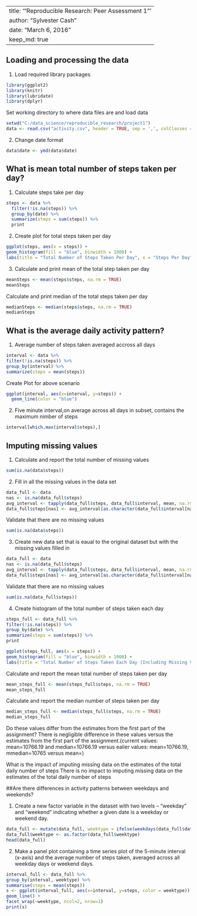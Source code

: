 ---
title: '"Reproducible Research: Peer Assessment 1"'
author: "Sylvester Cash"
date: "March 6, 2016"
keep_md: true
--

## Loading and processing the data

1. Load required library packages
```{r}
library(ggplot2)
library(knitr)
library(lubridate)
library(dplyr)
```

Set working directory to where data files are and load data
```{r}
setwd("C:/data_science/reproducible_research/project1")
data <- read.csv("activity.csv", header = TRUE, sep = ',', colClasses = c("numeric", "character", "integer"))
```

2. Change date format 
```{r}
data$date <- ymd(data$date)
```

## What is mean total number of steps taken per day?

1. Calculate steps take per day
```{r}
steps <- data %>%
  filter(!is.na(steps)) %>%
  group_by(date) %>%
  summarize(steps = sum(steps)) %>%
  print
```

2. Create plot for total steps taken per day
```{r}
ggplot(steps, aes(x = steps)) +
geom_histogram(fill = "blue", binwidth = 1000) +
labs(title = "Total Number of Steps Taken Per Day", x = "Steps Per Day", y = "Frequency")
```

3. Calculate and print mean of the total step taken per day
```{r}
meanSteps <- mean(steps$steps, na.rm = TRUE)
meanSteps
```

Calculate and print median of the total steps taken per day
```{r}
medianSteps <- median(steps$steps, na.rm = TRUE)
medianSteps
```

## What is the average daily activity pattern?

1. Average number of steps taken averaged accross all days
```{r}
interval <- data %>%
filter(!is.na(steps)) %>%
group_by(interval) %>%
summarize(steps = mean(steps))
```

Create Plot for above scenario
```{r}
ggplot(interval, aes(x=interval, y=steps)) +
  geom_line(color = "blue")
```

2. Five minute interval,on average across all days in subset, contains the maximum nimber of steps
```{r}
interval[which.max(interval$steps),]
```

## Imputing missing values

1. Calculate and report the total number of missing values
```{r}
sum(is.na(data$steps))
```

2. Fill in all the missing values in the data set
```{r}
data_full <- data
nas <- is.na(data_full$steps)
avg_interval <- tapply(data_full$steps, data_full$interval, mean, na.rm=TRUE, simplify=TRUE)
data_full$steps[nas] <- avg_interval[as.character(data_full$interval[nas])]
```

Validate that there are no missing values
```{r}
sum(is.na(data$steps))
```

3. Create new data set that is eaual to the original dataset but with the missing values filled in
```{r}
data_full <- data
nas <- is.na(data_full$steps)
avg_interval <- tapply(data_full$steps, data_full$interval, mean, na.rm=TRUE, simplify=TRUE)
data_full$steps[nas] <- avg_interval[as.character(data_full$interval[nas])]
```

Validate that there are no missing values
```{r}
sum(is.na(data_full$steps))
```

4. Create histogram of the total number of steps taken each day 
```{r}
steps_full <- data_full %>%
filter(!is.na(steps)) %>%
group_by(date) %>%
summarize(steps = sum(steps)) %>%
print

ggplot(steps_full, aes(x = steps)) +
geom_histogram(fill = "blue", binwidth = 1000) +
labs(title = "Total Number of Steps Taken Each Day (Including Missing Values)", x = "Steps Per day", y = "Frequency")
```

Calculate and report the mean total number of steps taken per day
```{r}
mean_steps_full <- mean(steps_full$steps, na.rm = TRUE)
mean_steps_full
```

Calculate and report the median number of steps taken per day
```{r}
median_steps_full <- median(steps_full$steps, na.rm = TRUE)
median_steps_full
```

Do these values differ from the estimates from the first part of the assignment?
There is negligible difference in these values versus the estimates from the first part of the assignment.(current values: mean=10766.19 and median=10766.19 versus ealier values: mean=10766.19, mmedian=10765 versus mean=)

What is the impact of imputing missing data on the estimates of the total daily number of steps
There is no impact to imputing missing data on the estimates of the total daily number of steps

##Are there differences in activity patterns between weekdays and weekends?

1. Create a new factor variable in the dataset with two levels – “weekday” and “weekend” indicating whether a given date is a weekday or weekend day.

```{r}
data_full <- mutate(data_full, weektype = ifelse(weekdays(data_full$date) == "Saturday" | weekdays(data_full$date) == "Sunday", "weekend", "weekday"))
data_full$weektype <- as.factor(data_full$weektype)
head(data_full)
```

2. Make a panel plot containing a time series plot of the 5-minute interval (x-axis) and the average number of steps taken, averaged across all weekday days or weekend days. 

```{r}
interval_full <- data_full %>%
group_by(interval, weektype) %>%
summarise(steps = mean(steps))
s <- ggplot(interval_full, aes(x=interval, y=steps, color = weektype)) +
geom_line() +
facet_wrap(~weektype, ncol=2, nrow=1)
print(s)
```


